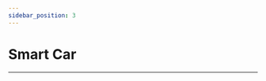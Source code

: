 ```yaml
---
sidebar_position: 3
---
```


# Smart Car
---

<cardbox>
  <card
    href="./microbit-smart-cutebot/"
    title="Smart Cutebot"
    description="ELECFREAKS  [Cutebot](https://shop.elecfreaks.com/products/elecfreaks-micro-bit-smart-cutebot-kit-without-micro-bit-board?_pos=1&_sid=4c6909119&_ss=r) is a rear-drive smart car driven by dual high speed motors. "
    img={'https://wiki-media-ef.oss-cn-hongkong.aliyuncs.com/i18n/en/docusaurus-plugin-content-docs/current/microbit/microbit-smart-car/microbit-smart-cutebot/images/smart-cutebot-icon.png'}
  />
  <card
    href="./microbit-tpbot/"
    title="Tpbot"
    description="TP Bot is a smart coding car for micro:bit. It can be regarded as a toy for its preset functions that do not need a micro:bit; it can also be used as a teaching aid at the same time, you can code it via the micro:bit or make extensions for the other modules and the Lego bricks to develop children’s imagination and creativity. "
    img={'https://wiki-media-ef.oss-cn-hongkong.aliyuncs.com/i18n/en/docusaurus-plugin-content-docs/current/microbit/microbit-smart-car/microbit-tpbot/images/tpbot-icon.png'}
  />
  <card
    href="./microbit-ringbit-car-v2/"
    title="Ringbit Car V2"
    description="The ELECFREAKS [Ring:bit Car](https://shop.elecfreaks.com/products/elecfreaks-micro-bit-ring-bit-v2-car-kit-without-micro-bit-board?_pos=4&_sid=66ba68dec&_ss=r) is a small DIY smart car driven by the BBC micro:bit and the ELECFREAKS Ring:bit. The Ring:bit extends the micro:bit's 3 GPIO ports and allow for different sensors and components to be easily attached to the micro:bit. A basic Ring:bit Car can be easily programmed to run autonomously, with a remote control, and even create rainbow beacons of light. Just add one of the many extensions available and your Ring:bit Car can do even more things like line and light following, obstacle avoiding, drawing and more!"
    img={'https://wiki-media-ef.oss-cn-hongkong.aliyuncs.com/i18n/en/docusaurus-plugin-content-docs/current/microbit/microbit-smart-car/microbit-ringbit-car-v2/images/ringbit-car-v2-icon.png'}
  />
  <card
    href="./microbit-wonder-rugged-car/"
    title="Wonder Rugged Car"
    description="The Wonder Rugged Kit for micro:bit is a car that can move in all directions based on [Wukong Breakout board](http://www.elecfreaks.com/learn-en/microbitExtensionModule/wukong.html)."
    img={'https://wiki-media-ef.oss-cn-hongkong.aliyuncs.com/i18n/en/docusaurus-plugin-content-docs/current/microbit/microbit-smart-car/microbit-wonder-rugged-car/images/wonder-rugged-car-icon.png'}
  />
  <card
    href="./microbit-motorbit-smart-car-kit/"
    title="Motorbit Smart Car Kit"
    description="motor:bit smart car kit is a tailor-made smart car for micro:bit and motor:bit. This kit includes a micro:bit, motor:bit, sonar:bit and 2 line tracking modules. You can use this kit to DIY a micro:bit two-wheel smart car."
    img={'https://wiki-media-ef.oss-cn-hongkong.aliyuncs.com/i18n/en/docusaurus-plugin-content-docs/current/microbit/microbit-smart-car/microbit-motorbit-smart-car-kit/images/motorbit-smart-car-kit-icon.png'}
  />
</cardbox>
